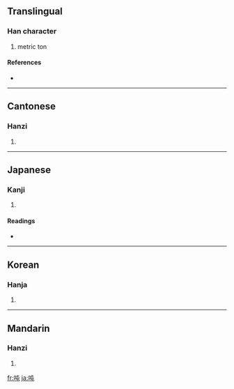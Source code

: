 {{also|噸}}
==Translingual==

===Han character===
{{Han char|rn=30|rad=口|as=04|sn=7|four=6501<sub>7</sub>|canj=口心山 (RPU)}}

# metric ton

====References====
* {{Han ref|kx=0178.060|dkj=03343|dj=0395.130|hdz=10588.010|uh=5428|ud=21544|bh=CAA4|bd=51876}}

----

==Cantonese==

===Hanzi===
{{yue-hanzi|jyut=|y=deun1|tra=噸}}

# {{defn|Cantonese}}

----

==Japanese==

===Kanji===
{{ja-kanji|grade=|rs=口04}}

# {{defn|Japanese}}

====Readings====
* {{ja-readings|on=[[とん]] (ton), [[どん]] (don)|kun=}}

----

==Korean==

===Hanja===
{{ko-hanja|hangeul=둔|rv=dun|mr=tun}}

# {{defn|Korean}}

----

==Mandarin==

===Hanzi===
{{cmn-hanzi|tra=噸|pin=[[dūn]] ([[dun1]]), [[tìng]] ([[ting4]]), [[yín]] ([[yin2]])|wg=tun<sup>1</sup>, t'ing<sup>4</sup>, yin<sup>2</sup>}}

# {{defn|Mandarin}}

[[fr:吨]]
[[ja:吨]]